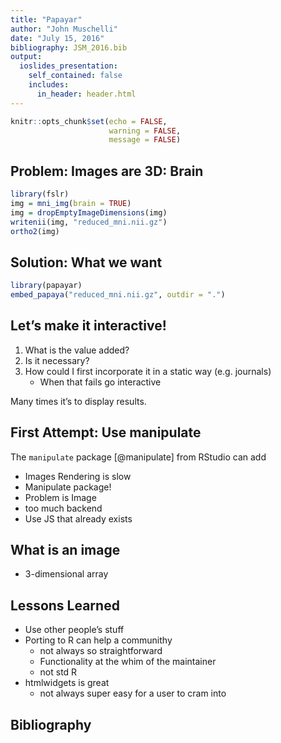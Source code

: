 ```yaml
---
title: "Papayar"
author: "John Muschelli"
date: "July 15, 2016"
bibliography: JSM_2016.bib
output:
  ioslides_presentation:
    self_contained: false
    includes:
      in_header: header.html
---
```


```r
knitr::opts_chunk$set(echo = FALSE, 
                      warning = FALSE, 
                      message = FALSE)
```

## Problem: Images are 3D: Brain

```r
library(fslr)
img = mni_img(brain = TRUE)
img = dropEmptyImageDimensions(img)
writenii(img, "reduced_mni.nii.gz")
ortho2(img)
```

## Solution: What we want

```r
library(papayar)
embed_papaya("reduced_mni.nii.gz", outdir = ".")
```

## Let's make it interactive!

1. What is the value added?
2. Is it necessary? 
3. How could I first incorporate it in a static way (e.g. journals)
    - When that fails go interactive
    
Many times it's to display results.


## First Attempt: Use manipulate

The `manipulate` package [@manipulate] from RStudio can add 

- Images Rendering is slow
- Manipulate package!
- Problem is Image
- too much backend
- Use JS that already exists
 

## What is an image

- 3-dimensional array

## Lessons Learned

- Use other people's stuff
- Porting to R can help a communithy
    - not always so straightforward
    - Functionality at the whim of the maintainer
    - not std R
- htmlwidgets is great
    - not always super easy for a user to cram into
    


## Bibliography
